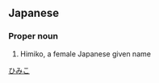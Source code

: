 ==Japanese==
{{ja-kanjitab|氷|実|子}}

===Proper noun===
{{ja-pos|proper|ひみこ}}
# Himiko, a female Japanese given name

[[Category:Japanese female given names|ひみこ]]